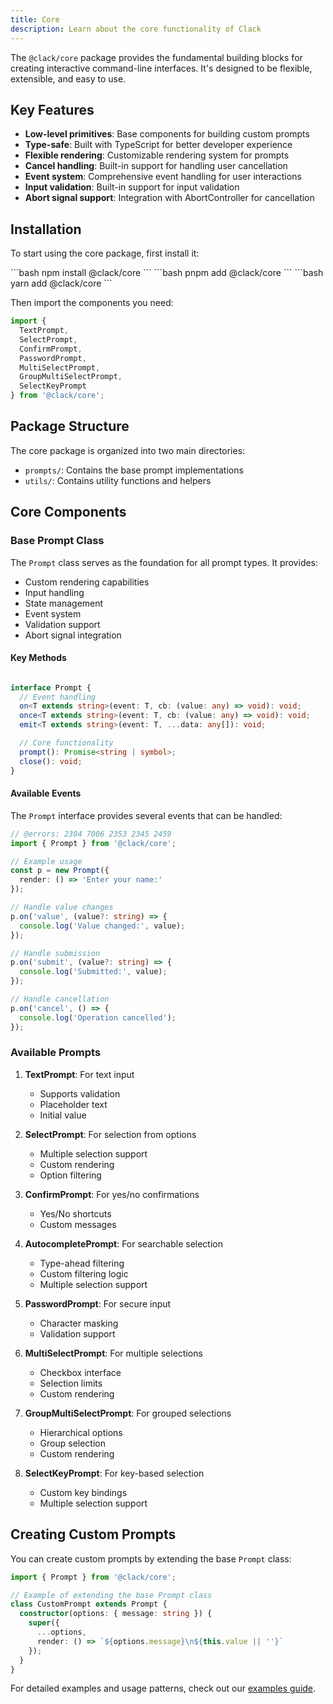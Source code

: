 ```yaml
---
title: Core
description: Learn about the core functionality of Clack
---
```


The `@clack/core` package provides the fundamental building blocks for creating interactive command-line interfaces. It's designed to be flexible, extensible, and easy to use.

## Key Features

- **Low-level primitives**: Base components for building custom prompts
- **Type-safe**: Built with TypeScript for better developer experience
- **Flexible rendering**: Customizable rendering system for prompts
- **Cancel handling**: Built-in support for handling user cancellation
- **Event system**: Comprehensive event handling for user interactions
- **Input validation**: Built-in support for input validation
- **Abort signal support**: Integration with AbortController for cancellation

## Installation

To start using the core package, first install it:

<Tabs>
	<TabItem label="npm" icon="seti:npm">
		```bash
		npm install @clack/core
		```
	</TabItem>
	<TabItem label="pnpm" icon="pnpm">
		```bash
		pnpm add @clack/core
		```
	</TabItem>
	<TabItem label="Yarn" icon="seti:yarn">
		```bash
		yarn add @clack/core
		```
	</TabItem>
</Tabs>

Then import the components you need:

```ts twoslash
import { 
  TextPrompt, 
  SelectPrompt, 
  ConfirmPrompt,
  PasswordPrompt,
  MultiSelectPrompt,
  GroupMultiSelectPrompt,
  SelectKeyPrompt
} from '@clack/core';
```

## Package Structure

The core package is organized into two main directories:

- `prompts/`: Contains the base prompt implementations
- `utils/`: Contains utility functions and helpers

## Core Components

### Base Prompt Class

The `Prompt` class serves as the foundation for all prompt types. It provides:

- Custom rendering capabilities
- Input handling
- State management
- Event system
- Validation support
- Abort signal integration

#### Key Methods

```ts twoslash

interface Prompt {
  // Event handling
  on<T extends string>(event: T, cb: (value: any) => void): void;
  once<T extends string>(event: T, cb: (value: any) => void): void;
  emit<T extends string>(event: T, ...data: any[]): void;

  // Core functionality
  prompt(): Promise<string | symbol>;
  close(): void;
}
```

#### Available Events

The `Prompt` interface provides several events that can be handled:

```ts twoslash
// @errors: 2304 7006 2353 2345 2459
import { Prompt } from '@clack/core';

// Example usage
const p = new Prompt({
  render: () => 'Enter your name:'
});

// Handle value changes
p.on('value', (value?: string) => {
  console.log('Value changed:', value);
});

// Handle submission
p.on('submit', (value?: string) => {
  console.log('Submitted:', value);
});

// Handle cancellation
p.on('cancel', () => {
  console.log('Operation cancelled');
});
```

### Available Prompts

1. **TextPrompt**: For text input
   - Supports validation
   - Placeholder text
   - Initial value

2. **SelectPrompt**: For selection from options
   - Multiple selection support
   - Custom rendering
   - Option filtering

3. **ConfirmPrompt**: For yes/no confirmations
   - Yes/No shortcuts
   - Custom messages

4. **AutocompletePrompt**: For searchable selection
   - Type-ahead filtering
   - Custom filtering logic
   - Multiple selection support

5. **PasswordPrompt**: For secure input
   - Character masking
   - Validation support

6. **MultiSelectPrompt**: For multiple selections
   - Checkbox interface
   - Selection limits
   - Custom rendering

7. **GroupMultiSelectPrompt**: For grouped selections
   - Hierarchical options
   - Group selection
   - Custom rendering

8. **SelectKeyPrompt**: For key-based selection
   - Custom key bindings
   - Multiple selection support

## Creating Custom Prompts

You can create custom prompts by extending the base `Prompt` class:

```ts twoslash
import { Prompt } from '@clack/core';

// Example of extending the base Prompt class
class CustomPrompt extends Prompt {
  constructor(options: { message: string }) {
    super({
      ...options,
      render: () => `${options.message}\n${this.value || ''}`
    });
  }
}
```

For detailed examples and usage patterns, check out our [examples guide](/docs/guides/examples).